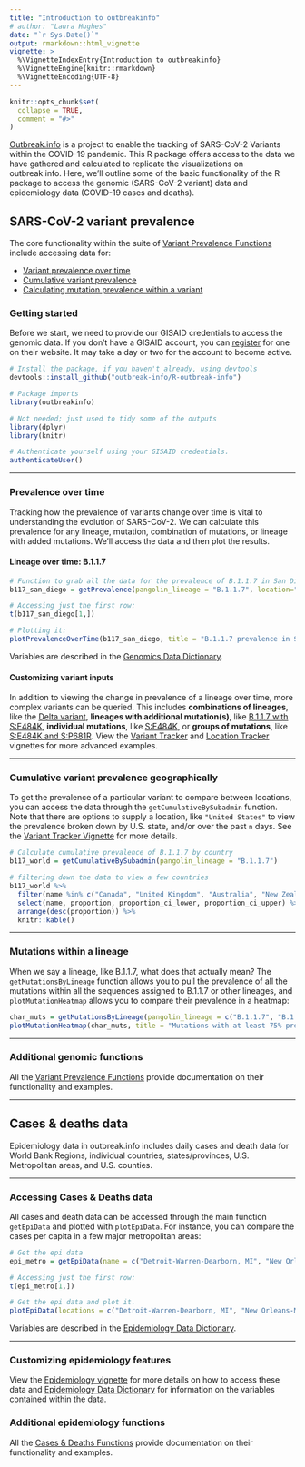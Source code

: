 ```yaml
---
title: "Introduction to outbreakinfo"
# author: "Laura Hughes"
date: "`r Sys.Date()`"
output: rmarkdown::html_vignette
vignette: >
  %\VignetteIndexEntry{Introduction to outbreakinfo}
  %\VignetteEngine{knitr::rmarkdown}
  %\VignetteEncoding{UTF-8}
---
```


```r
knitr::opts_chunk$set(
  collapse = TRUE,
  comment = "#>"
)
```
[Outbreak.info](https://outbreak.info) is a project to enable the tracking of SARS-CoV-2 Variants within the COVID-19 pandemic. This R package offers access to the data we have gathered and calculated to replicate the visualizations on outbreak.info. Here, we'll outline some of the basic functionality of the R package to access the genomic (SARS-CoV-2 variant) data and epidemiology data (COVID-19 cases and deaths).

## SARS-CoV-2 variant prevalence

The core functionality within the suite of [Variant Prevalence Functions](https://outbreak-info.github.io/R-outbreak-info/reference/index.html#section-sars-cov-variant-prevalence) include accessing data for:

- [Variant prevalence over time](#prevalence-over-time)
- [Cumulative variant prevalence](#cumulative-variant-prevalence)
- [Calculating mutation prevalence within a variant](#muations-within-a-variant)

### Getting started
Before we start, we need to provide our GISAID credentials to access the genomic data.
If you don't have a GISAID account, you can [register](https://www.gisaid.org/registration/register/)
for one on their website. It may take a day or two for the account to become active.
```r
# Install the package, if you haven't already, using devtools
devtools::install_github("outbreak-info/R-outbreak-info")
```

```r
# Package imports
library(outbreakinfo)

# Not needed; just used to tidy some of the outputs
library(dplyr)
library(knitr) 
```

```r
# Authenticate yourself using your GISAID credentials.
authenticateUser()
```

---

### Prevalence over time
Tracking how the prevalence of variants change over time is vital to understanding the evolution of SARS-CoV-2. We can calculate this prevalence for any lineage, mutation, combination of mutations, or lineage with added mutations. We'll access the data and then plot the results.

#### Lineage over time: B.1.1.7
```r
# Function to grab all the data for the prevalence of B.1.1.7 in San Diego
b117_san_diego = getPrevalence(pangolin_lineage = "B.1.1.7", location="San Diego")

# Accessing just the first row:
t(b117_san_diego[1,])

# Plotting it:
plotPrevalenceOverTime(b117_san_diego, title = "B.1.1.7 prevalence in San Diego")
```

Variables are described in the [Genomics Data Dictionary](https://outbreak-info.github.io/R-outbreak-info/reference/genomicsDataDictionary.html).

#### Customizing variant inputs
In addition to viewing the change in prevalence of a lineage over time, more complex variants can be queried. This includes **combinations of lineages**, like the [Delta variant](https://outbreak.info/situation-reports/delta), **lineages with additional mutation(s)**, like [B.1.1.7 with S:E484K](https://outbreak.info/situation-reports?muts=S%3AE484K&pango=B.1.1.7), **individual mutations**, like [S:E484K](https://outbreak.info/situation-reports?muts=S%3AE484K), or **groups of mutations**, like [S:E484K and S:P681R](https://outbreak.info/situation-reports?muts=S%3AE484K&muts=S%3AP681R). View the [Variant Tracker](varianttracker.html) and [Location Tracker](locationtracker.html) vignettes for more advanced examples.

---

### Cumulative variant prevalence geographically
To get the prevalence of a particular variant to compare between locations, you can access the data through the `getCumulativeBySubadmin` function. Note that there are options to supply a location, like `"United States"` to view the prevalence broken down by U.S. state, and/or over the past `n` days. See the [Variant Tracker Vignette](varianttracker.html) for more details.
```r
# Calculate cumulative prevalence of B.1.1.7 by country
b117_world = getCumulativeBySubadmin(pangolin_lineage = "B.1.1.7")

# filtering down the data to view a few countries
b117_world %>% 
  filter(name %in% c("Canada", "United Kingdom", "Australia", "New Zealand")) %>%
  select(name, proportion, proportion_ci_lower, proportion_ci_upper) %>% 
  arrange(desc(proportion)) %>% 
  knitr::kable()
```

---

### Mutations within a lineage
When we say a lineage, like B.1.1.7, what does that actually mean?  The `getMutationsByLineage` function allows you to pull the prevalence of all the mutations within all the sequences assigned to B.1.1.7 or other lineages, and  `plotMutationHeatmap` allows you to compare their prevalence in a heatmap:
```r
char_muts = getMutationsByLineage(pangolin_lineage = c("B.1.1.7", "B.1.351", "B.1.617.2", "P.1"))
plotMutationHeatmap(char_muts, title = "Mutations with at least 75% prevalence in Variants of Concern", lightBorders = FALSE)
```

---

### Additional genomic functions
All the [Variant Prevalence Functions](https://outbreak-info.github.io/R-outbreak-info/reference/index.html#section-sars-cov-variant-prevalence) provide documentation on their functionality and examples.


---

## Cases & deaths data
Epidemiology data in outbreak.info includes daily cases and death data for World Bank Regions, individual countries, states/provinces, U.S. Metropolitan areas, and U.S. counties.

---


### Accessing Cases & Deaths data
All cases and death data can be accessed through the main function `getEpiData` and plotted with `plotEpiData`. For instance, you can compare the cases per capita in a few major metropolitan areas:
```r
# Get the epi data
epi_metro = getEpiData(name = c("Detroit-Warren-Dearborn, MI", "New Orleans-Metairie, LA"))

# Accessing just the first row:
t(epi_metro[1,])

# Get the epi data and plot it.
plotEpiData(locations = c("Detroit-Warren-Dearborn, MI", "New Orleans-Metairie, LA"), variable = "confirmed_rolling_per_100k")
```

Variables are described in the [Epidemiology Data Dictionary](https://outbreak-info.github.io/R-outbreak-info/reference/epidemiologyDataDictionary.html).

---

### Customizing epidemiology features
View the [Epidemiology vignette](outbreakvignette.html) for more details on how to access these data and [Epidemiology Data Dictionary](https://outbreak-info.github.io/R-outbreak-info/reference/epidemiologyDataDictionary.html) for information on the variables contained within the data.

### Additional epidemiology functions
All the [Cases & Deaths Functions](https://outbreak-info.github.io/R-outbreak-info/reference/index.html#section-cases-deaths) provide documentation on their functionality and examples.
